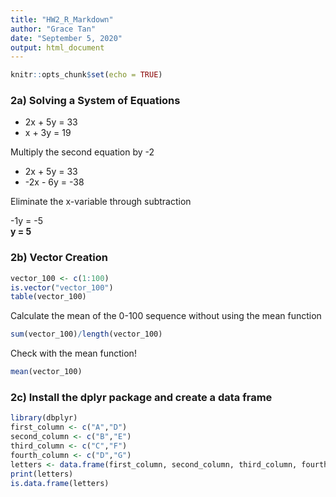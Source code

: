 ```yaml
---
title: "HW2_R_Markdown"
author: "Grace Tan"
date: "September 5, 2020"
output: html_document
---
```


```r
knitr::opts_chunk$set(echo = TRUE)
```

### 2a) Solving a System of Equations  

* 2x + 5y = 33  
* x + 3y = 19

Multiply the second equation by -2

* 2x + 5y = 33  
* -2x - 6y = -38

Eliminate the x-variable through subtraction

-1y = -5  
**y = 5**

### 2b) Vector Creation

```r
vector_100 <- c(1:100)
is.vector("vector_100")
table(vector_100)
```

Calculate the mean of the 0-100 sequence without using the mean function
```r
sum(vector_100)/length(vector_100)
```

Check with the mean function!
```r
mean(vector_100)
```

### 2c) Install the dplyr package and create a data frame

```r
library(dbplyr)
first_column <- c("A","D")
second_column <- c("B","E")
third_column <- c("C","F")
fourth_column <- c("D","G")
letters <- data.frame(first_column, second_column, third_column, fourth_column)
print(letters)
is.data.frame(letters)
```